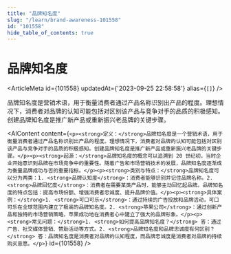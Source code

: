 ```yaml
---
title: "品牌知名度"
slug: "/learn/brand-awareness-101558"
id: "101558"
hide_table_of_contents: true
---
```



# 品牌知名度

<ArticleMeta id={101558} updatedAt={'2023-09-25 22:58:58'} alias={`[]`} />
<div className='border-solid border-b border-t-0 my-4 border-[var(--ifm-color-gray-300)]' />

品牌知名度是营销术语，用于衡量消费者通过产品名称识别出产品的程度。理想情况下，消费者对品牌的认知可能包括对区别该产品与竞争对手的品质的积极感知。创建品牌知名度是推广新产品或重新振兴老品牌的关键步骤。

<AIContent content={`<p><strong>定义：</strong>品牌知名度是一个营销术语，用于衡量消费者通过产品名称识别出产品的程度。理想情况下，消费者对品牌的认知可能包括对区别该产品与竞争对手的品质的积极感知。创建品牌知名度是推广新产品或重新振兴老品牌的关键步骤。</p><p><strong>起源：</strong>品牌知名度的概念可以追溯到 20 世纪初，当时企业开始意识到品牌在市场竞争中的重要性。随着广告和市场营销技术的发展，品牌知名度逐渐成为衡量品牌成功与否的重要指标。</p><p><strong>类别与特点：</strong>品牌知名度可以分为两类：1. <strong>品牌认知度</strong>：消费者能够识别并记住品牌名称。2. <strong>品牌回忆度</strong>：消费者在需要某类产品时，能够主动回忆起品牌。品牌知名度的特点包括：提高市场份额、增强消费者忠诚度、提升品牌价值。</p><p><strong>具体案例：</strong>1. <strong>可口可乐</strong>：通过持续的广告投放和品牌活动，可口可乐在全球范围内建立了极高的品牌知名度。2. <strong>苹果公司</strong>：通过创新产品和独特的市场营销策略，苹果成功地在消费者心中建立了强大的品牌形象。</p><p><strong>常见问题：</strong>1. <strong>如何提高品牌知名度？</strong> 答：通过广告、社交媒体营销、赞助活动等方式。2. <strong>品牌知名度和品牌忠诚度有何区别？</strong> 答：品牌知名度是消费者对品牌的认知程度，而品牌忠诚度是消费者对品牌的持续购买意愿。</p>`} id={101558} />
